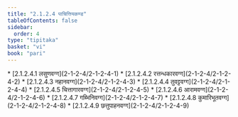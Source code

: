 ```yaml
---
title: "2.1.2.4 पाचित्तियकण्ड"
tableOfContents: false
sidebar:
  order: 4
type: "tipitaka"
basket: "vi"
book: "pari"
---
```



<DynamicBreadcrumb />



<TableOfContents book="pari" section="2.1.2.4">
* [2.1.2.4.1 लसुणवग्ग](2-1-2-4/2-1-2-4-1)
* [2.1.2.4.2 रत्तन्धकारवग्ग](2-1-2-4/2-1-2-4-2)
* [2.1.2.4.3 नहानवग्ग](2-1-2-4/2-1-2-4-3)
* [2.1.2.4.4 तुवट्टवग्ग](2-1-2-4/2-1-2-4-4)
* [2.1.2.4.5 चित्तागारवग्ग](2-1-2-4/2-1-2-4-5)
* [2.1.2.4.6 आरामवग्ग](2-1-2-4/2-1-2-4-6)
* [2.1.2.4.7 गब्भिनिवग्ग](2-1-2-4/2-1-2-4-7)
* [2.1.2.4.8 कुमारिभूतवग्ग](2-1-2-4/2-1-2-4-8)
* [2.1.2.4.9 छत्तुपाहनवग्ग](2-1-2-4/2-1-2-4-9)
</TableOfContents>